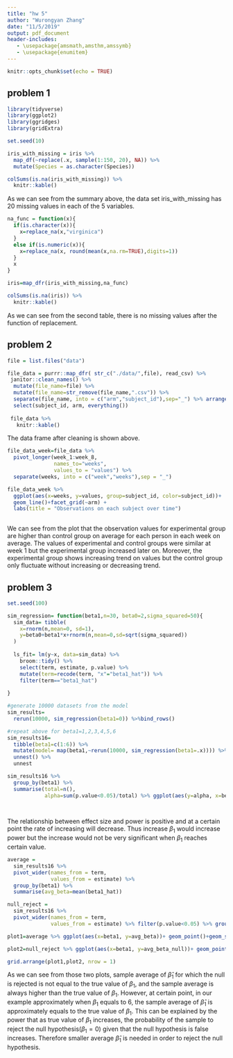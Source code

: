 ```yaml
---
title: "hw 5"
author: "Wurongyan Zhang"
date: "11/5/2019"
output: pdf_document
header-includes:
   - \usepackage{amsmath,amsthm,amssymb}
   - \usepackage{enumitem}
---
```


```r
knitr::opts_chunk$set(echo = TRUE)
```

## problem 1

```r
library(tidyverse)
library(ggplot2)
library(ggridges)
library(gridExtra)

set.seed(10)

iris_with_missing = iris %>% 
  map_df(~replace(.x, sample(1:150, 20), NA)) %>%
  mutate(Species = as.character(Species))
```

```r
colSums(is.na(iris_with_missing)) %>% 
  knitr::kable()
```


As we can see from the summary above, the data set iris_with_missing has 20 missing values in each of the 5 variables.

```r
na_func = function(x){
  if(is.character(x)){
    x=replace_na(x,"virginica")
  }
  else if(is.numeric(x)){
    x=replace_na(x, round(mean(x,na.rm=TRUE),digits=1))
  }
  x
}

iris=map_dfr(iris_with_missing,na_func)

```

```r
colSums(is.na(iris)) %>% 
  knitr::kable()
```

As we can see from the second table, there is no missing values after the function of replacement.

## problem 2

```r
file = list.files("data")

file_data = purrr::map_dfr( str_c("./data/",file), read_csv) %>% 
 janitor::clean_names() %>% 
  mutate(file_name=file) %>% 
  mutate(file_name=str_remove(file_name,".csv")) %>% 
  separate(file_name, into = c("arm","subject_id"),sep="_") %>% arrange(arm,subject_id) %>% 
  select(subject_id, arm, everything())
  
 file_data %>% 
   knitr::kable()
```

The data frame after cleaning is shown above. 

```r
file_data_week=file_data %>% 
  pivot_longer(week_1:week_8,
               names_to="weeks",
               values_to = "values") %>% 
  separate(weeks, into = c("week","weeks"),sep = "_")

file_data_week %>% 
  ggplot(aes(x=weeks, y=values, group=subject_id, color=subject_id))+
  geom_line()+facet_grid(~arm) +
  labs(title = "Observations on each subject over time")
  
```

We can see from the plot that the observation values for experimental group are higher than control group on average for each person in each week on average. The values of experimental and control groups were similar at week 1 but the experimental group increased later on. Moreover, the experimental group shows increasing trend on values but the control group only fluctuate without increasing or decreasing trend. 

## problem 3

```r
set.seed(100)

sim_regression= function(beta1,n=30, beta0=2,sigma_squared=50){
  sim_data= tibble(
    x=rnorm(n,mean=0, sd=1),
    y=beta0+beta1*x+rnorm(n,mean=0,sd=sqrt(sigma_squared))
  )
  
  ls_fit= lm(y~x, data=sim_data) %>% 
    broom::tidy() %>% 
    select(term, estimate, p.value) %>% 
    mutate(term=recode(term, "x"="beta1_hat")) %>% 
    filter(term=="beta1_hat") 
  
}
```

```r
#generate 10000 datasets from the model
sim_results=
  rerun(10000, sim_regression(beta1=0)) %>%bind_rows()
```

```r
#repeat above for beta1=1,2,3,4,5,6
sim_results16= 
  tibble(beta1=c(1:6)) %>% 
  mutate(model= map(beta1,~rerun(10000, sim_regression(beta1=.x)))) %>% 
  unnest() %>% 
  unnest
```

```r
sim_results16 %>% 
  group_by(beta1) %>% 
  summarise(total=n(),
            alpha=sum(p.value<0.05)/total) %>% ggplot(aes(y=alpha, x=beta1)) +geom_point()+geom_smooth(color="red")+labs(title = "Association between effect size and power", x= "effect size(beta 1)", y= "power")

  
```

The relationship between effect size and power is positive and at a certain point the rate of increasing will decrease. Thus increase $\beta_1$ would increase power but the increase would not be very significant when $\beta_1$ reaches certain value.

```r
average = 
  sim_results16 %>% 
  pivot_wider(names_from = term,
              values_from = estimate) %>% 
  group_by(beta1) %>% 
  summarise(avg_beta=mean(beta1_hat))
```

```r
null_reject =
  sim_results16 %>% 
  pivot_wider(names_from = term,
              values_from = estimate) %>% filter(p.value<0.05) %>% group_by(beta1) %>% summarise(avg_beta_null=mean(beta1_hat))
```

```r
plot1=average %>% ggplot(aes(x=beta1, y=avg_beta))+ geom_point()+geom_smooth()+labs(title="Relationship between estimation and true beta", x="beta 1", y="average of beta 1 hat")

plot2=null_reject %>% ggplot(aes(x=beta1, y=avg_beta_null))+ geom_point()+geom_smooth()+labs(title="Relationship between estimation and true beta on rejected data", x="beta 1", y="average of beta 1 hat")

grid.arrange(plot1,plot2, nrow = 1)

```


As we can see from those two plots, sample average of $\hat\beta_1$ for which the null is rejected is not equal to the true value of $\beta_1$, and the sample average is always higher than the true value of $\beta_1$. However, at certain point, in our example approximately when $\beta_1$ equals to 6, the sample average of $\hat\beta_1$ is approximately equals to the true value of $\beta_1$. This can be explained by the power that as true value of $\beta_1$ increases, the probability of the sample to reject the null hypothesis($\beta_1=0$) given that the null hypothesis is false increases. Therefore smaller average $\hat\beta_1$ is needed in order to reject the null hypothesis.





















